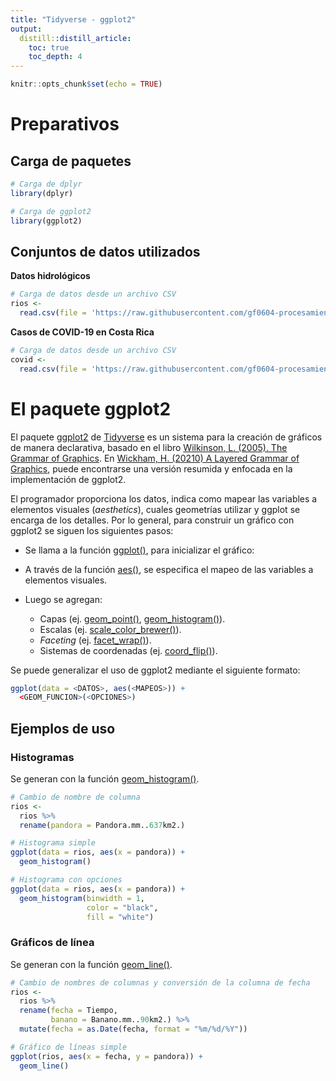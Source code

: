 ```yaml
---
title: "Tidyverse - ggplot2"
output: 
  distill::distill_article:
    toc: true
    toc_depth: 4
---
```


```r
knitr::opts_chunk$set(echo = TRUE)
```

# Preparativos

## Carga de paquetes

```r
# Carga de dplyr
library(dplyr)

# Carga de ggplot2
library(ggplot2)
```

## Conjuntos de datos utilizados

**Datos hidrológicos**  
```r
# Carga de datos desde un archivo CSV
rios <-
  read.csv(file = 'https://raw.githubusercontent.com/gf0604-procesamientodatosgeograficos/2021i-datos/main/hidrologia/fdc/FDC.csv')
```

**Casos de COVID-19 en Costa Rica**  
```r
# Carga de datos desde un archivo CSV
covid <-
  read.csv(file = 'https://raw.githubusercontent.com/gf0604-procesamientodatosgeograficos/2021i-datos/main/ministerio-salud/covid/ultimafecha_CSV_GENERAL.csv')
```

# El paquete ggplot2
El paquete [ggplot2](https://ggplot2.tidyverse.org/) de [Tidyverse](https://www.tidyverse.org/) es un sistema para la creación de gráficos de manera declarativa, basado en el libro [Wilkinson, L. (2005). The Grammar of Graphics](https://amzn.to/2ef1eWp). En [Wickham, H. (20210) A Layered Grammar of Graphics](http://vita.had.co.nz/papers/layered-grammar.pdf), puede encontrarse una versión resumida y enfocada en la implementación de ggplot2.

El programador proporciona los datos, indica como mapear las variables a elementos visuales (*aesthetics*), cuales geometrías utilizar y ggplot se encarga de los detalles. Por lo general, para construir un gráfico con ggplot2 se siguen los siguientes pasos:

* Se llama a la función [ggplot()](https://ggplot2.tidyverse.org/reference/ggplot.html), para inicializar el gráfico: 

* A través de la función [aes()](https://ggplot2.tidyverse.org/reference/aes.html), se especifica el mapeo de las variables a elementos visuales.  

* Luego se agregan:  
  - Capas (ej. [geom_point()](https://ggplot2.tidyverse.org/reference/geom_point.html), [geom_histogram()](https://ggplot2.tidyverse.org/reference/geom_freqpoly.html)).  
  - Escalas (ej. [scale_color_brewer()](https://ggplot2.tidyverse.org/reference/scale_colour_brewer.html)).  
  - *Faceting* (ej. [facet_wrap()](https://ggplot2.tidyverse.org/reference/facet_wrap.html)).  
  - Sistemas de coordenadas (ej. [coord_flip()](https://ggplot2.tidyverse.org/reference/coord_flip.html)).

Se puede generalizar el uso de ggplot2 mediante el siguiente formato:

```r
ggplot(data = <DATOS>, aes(<MAPEOS>)) + 
  <GEOM_FUNCION>(<OPCIONES>)
```

## Ejemplos de uso

### Histogramas

Se generan con la función [geom_histogram()](https://ggplot2.tidyverse.org/reference/geom_histogram.html).

```r
# Cambio de nombre de columna
rios <-
  rios %>%
  rename(pandora = Pandora.mm..637km2.)

# Histograma simple
ggplot(data = rios, aes(x = pandora)) +
  geom_histogram()

# Histograma con opciones
ggplot(data = rios, aes(x = pandora)) +
  geom_histogram(binwidth = 1,
                 color = "black",
                 fill = "white")
```

### Gráficos de línea

Se generan con la función [geom_line()](https://ggplot2.tidyverse.org/reference/geom_path.html).

```r
# Cambio de nombres de columnas y conversión de la columna de fecha
rios <-
  rios %>%
  rename(fecha = Tiempo,
         banano = Banano.mm..90km2.) %>%
  mutate(fecha = as.Date(fecha, format = "%m/%d/%Y"))

# Gráfico de líneas simple
ggplot(rios, aes(x = fecha, y = pandora)) +
  geom_line()
```